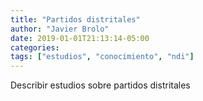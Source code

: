 ```yaml
---
title: "Partidos distritales"
author: "Javier Brolo"
date: 2019-01-01T21:13:14-05:00
categories: 
tags: ["estudios", "conocimiento", "ndi"]
---
```


Describir estudios sobre partidos distritales
